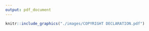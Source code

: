 ```yaml
---
output: pdf_document
---
```


```r
knitr::include_graphics("./images/COPYRIGHT DECLARATION.pdf")
```
